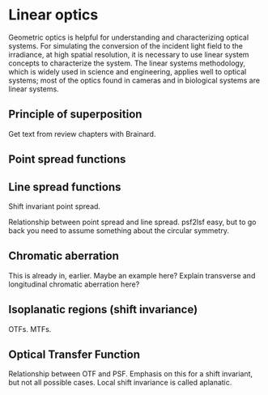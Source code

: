 # Linear optics {#sec-optics-linear}
Geometric optics is helpful for understanding and characterizing optical systems.  For simulating the conversion of the incident light field to the irradiance, at high spatial resolution, it is necessary to use linear system concepts to characterize the system.  The linear systems methodology, which is widely used in science and engineering, applies well to optical systems; most of the optics found in cameras and in biological systems are linear systems.

## Principle of superposition
Get text from review chapters with Brainard.

## Point spread functions

## Line spread functions

Shift invariant point spread.

Relationship between point spread and line spread. psf2lsf easy, but to go back you need to assume something about the circular symmetry.

## Chromatic aberration

This is already in, earlier.  Maybe an example here? Explain transverse and longitudinal chromatic aberration here? 

## Isoplanatic regions (shift invariance)
OTFs.  MTFs.

## Optical Transfer Function

Relationship between OTF and PSF. Emphasis on this for a shift invariant, but not all possible cases. Local shift invariance is called aplanatic.




